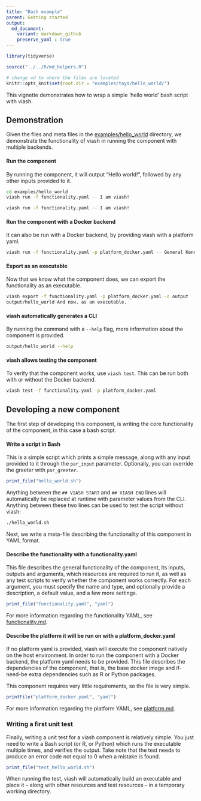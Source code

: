 ```yaml
---
title: "Bash example"
parent: Getting started
output:
  md_document:
    variant: markdown_github
    preserve_yaml : true
---
```


```r
library(tidyverse)

source("../../R/md_helpers.R")

# change wd to where the files are located
knitr::opts_knit$set(root.dir = "examples/toys/hello_world/")
```

This vignette demonstrates how to wrap a simple 'hello world' bash script with viash.

## Demonstration
Given the files and meta files in the [examples/hello_world](examples/hello_world) directory, we demonstrate the functionality of viash in running the component 
with multiple backends.

#### Run the component
By running the component, it will output "Hello world!", followed by any other inputs provided to it.

```bash
cd examples/hello_world
viash run -f functionality.yaml -- I am viash!
```
```bash
viash run -f functionality.yaml -- I am viash!
```

#### Run the component with a Docker backend
It can also be run with a Docker backend, by providing viash with a platform yaml.
```bash
viash run -f functionality.yaml -p platform_docker.yaml -- General Kenobi. --greeter="Hello there."
```

#### Export as an executable
Now that we know what the component does, we can export the functionality as an executable.
```bash
viash export -f functionality.yaml -p platform_docker.yaml -o output
output/hello_world And now, as an executable.
```

#### viash automatically generates a CLI
By running the command with a `--help` flag, more information about the component is provided.
```bash
output/hello_world --help
```

#### viash allows testing the component
To verify that the component works, use `viash test`. This can be run both with or without the Docker backend.
```bash
viash test -f functionality.yaml -p platform_docker.yaml
```

## Developing a new component

The first step of developing this component, is writing the core functionality of the component, in this case a bash script. 

#### Write a script in Bash
This is a simple script which prints a simple message, along with any input provided to it through the `par_input` parameter.
Optionally, you can override the greeter with `par_greeter`.

```r
print_file("hello_world.sh")
```

Anything between the `## VIASH START` and `## VIASH END` lines will automatically be replaced 
at runtime with parameter values from the CLI. Anything between these two lines can be used to 
test the script without viash:

```bash
./hello_world.sh
```

Next, we write a meta-file describing the functionality of this component in YAML format.

#### Describe the functionality with a functionality.yaml

This file describes the general functionality of the component, its inputs, outputs and arguments, which 
resources are required to run it, as well as any test scripts to verify whether the component
works correctly. For each argument, you must specify the name and type, and optionally provide a description,
a default value, and a few more settings.

```r
print_file("functionality.yaml", "yaml")
```

For more information regarding the functionality YAML, see [functionality.md](functionality.md).

#### Describe the platform it will be run on with a platform_docker.yaml

If no platform yaml is provided, viash will execute the component natively on the host environment. 
In order to run the component with a Docker backend, the platform yaml needs to be provided. 
This file describes the dependencies of the component, that is, the base docker image and if-need-be
extra dependencies such as R or Python packages.

This component requires very little requirements, so the file is very simple.

```r
printFile("platform_docker.yaml", "yaml")
```

For more information regarding the platform YAML, see [platform.md](platform.md).

### Writing a first unit test
Finally, writing a unit test for a viash component is relatively simple. 
You just need to write a Bash script (or R, or Python) which runs the executable multiple
times, and verifies the output. Take note that the test needs to produce an error code not equal to
0 when a mistake is found.


```r
print_file("test_hello_world.sh")
```

When running the test, viash will automatically build an executable and place it -- along with other 
resources and test resources -- in a temporary working directory.

